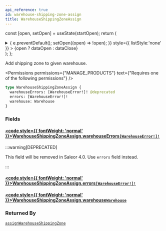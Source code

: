 ```yaml
---
api_reference: true
id: warehouse-shipping-zone-assign
title: WarehouseShippingZoneAssign
---
```






const [open, setOpen] = useState(startOpen);
return (
<details {...(open ? { open: true } : {})} className="details" style={{ border:'none', boxShadow:'none', background:'var(--ifm-background-color)' }}>
<summary
onClick={(e) => {
e.preventDefault();
setOpen((open) => !open);
}}
style={{ listStyle:'none' }} >
{open ? dataOpen : dataClose}
</summary>
{open && children}
</details>
);
};

Add shipping zone to given warehouse.


<Permissions permissions={"MANAGE_PRODUCTS"} text={"Requires one of the following permissions"} />


```graphql
type WarehouseShippingZoneAssign {
  warehouseErrors: [WarehouseError!]! @deprecated
  errors: [WarehouseError!]!
  warehouse: Warehouse
}
```

### Fields

#### [<code style={{ fontWeight: 'normal' }}>WarehouseShippingZoneAssign.<b>warehouseErrors</b></code>](#)<Bullet />[`[WarehouseError!]!`](../../../api-reference/products/objects/warehouse-error.mdx) <Badge class="badge badge--deprecated badge--secondary" text="deprecated"/> <Badge class="badge badge--secondary" text="non-null"/> <Badge class="badge badge--secondary" text="object"/> <Badge class="badge badge--secondary" text="products"/>

:::warning[DEPRECATED]

This field will be removed in Saleor 4.0. Use `errors` field instead.

:::

#### [<code style={{ fontWeight: 'normal' }}>WarehouseShippingZoneAssign.<b>errors</b></code>](#)<Bullet />[`[WarehouseError!]!`](../../../api-reference/products/objects/warehouse-error.mdx) <Badge class="badge badge--secondary" text="non-null"/> <Badge class="badge badge--secondary" text="object"/> <Badge class="badge badge--secondary" text="products"/>

#### [<code style={{ fontWeight: 'normal' }}>WarehouseShippingZoneAssign.<b>warehouse</b></code>](#)<Bullet />[`Warehouse`](../../../api-reference/products/objects/warehouse.mdx) <Badge class="badge badge--secondary" text="object"/> <Badge class="badge badge--secondary" text="products"/>

### Returned By

[`assignWarehouseShippingZone`](../../../api-reference/products/mutations/assign-warehouse-shipping-zone.mdx) <Badge class="badge badge--secondary" text="mutation"/>

